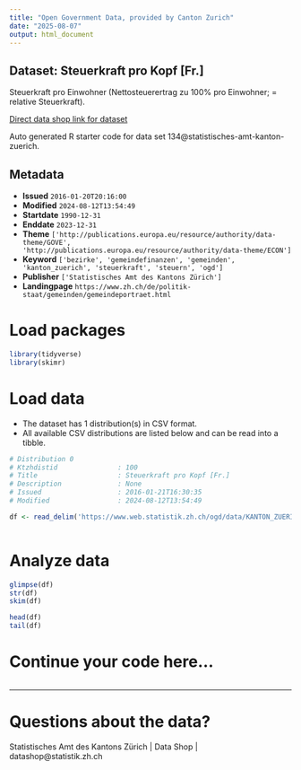 ```yaml
---
title: "Open Government Data, provided by Canton Zurich"
date: "2025-08-07"
output: html_document
---
```


## Dataset: Steuerkraft pro Kopf [Fr.]

Steuerkraft pro Einwohner (Nettosteuerertrag zu 100% pro Einwohner; = relative Steuerkraft).

[Direct data shop link for dataset](https://www.zh.ch/de/politik-staat/statistik-daten/datenkatalog.html#/datasets/134@statistisches-amt-kanton-zuerich)

Auto generated R starter code for data set 134@statistisches-amt-kanton-zuerich.

## Metadata

- **Issued** `2016-01-20T20:16:00`
- **Modified** `2024-08-12T13:54:49`
- **Startdate** `1990-12-31`
- **Enddate** `2023-12-31`
- **Theme** `['http://publications.europa.eu/resource/authority/data-theme/GOVE', 'http://publications.europa.eu/resource/authority/data-theme/ECON']`
- **Keyword** `['bezirke', 'gemeindefinanzen', 'gemeinden', 'kanton_zuerich', 'steuerkraft', 'steuern', 'ogd']`
- **Publisher** `['Statistisches Amt des Kantons Zürich']`
- **Landingpage** `https://www.zh.ch/de/politik-staat/gemeinden/gemeindeportraet.html`


# Load packages

```r

library(tidyverse)
library(skimr)

```

# Load data

-   The dataset has 1 distribution(s) in CSV format.
-   All available CSV distributions are listed below and can be read into a tibble.

```r

# Distribution 0
# Ktzhdistid               : 100
# Title                    : Steuerkraft pro Kopf [Fr.]
# Description              : None
# Issued                   : 2016-01-21T16:30:35
# Modified                 : 2024-08-12T13:54:49

df <- read_delim('https://www.web.statistik.zh.ch/ogd/data/KANTON_ZUERICH_378.csv')



```

# Analyze data

```r

glimpse(df)
str(df)
skim(df)

head(df)
tail(df)

```

# Continue your code here...

```r

```

------------------------------------------------------------------------

# Questions about the data?

Statistisches Amt des Kantons Zürich | Data Shop | datashop@statistik.zh.ch
